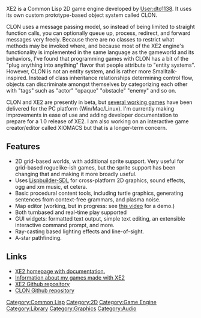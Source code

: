 XE2 is a Common Lisp 2D game engine developed by [[User:dto1138]]. It
uses its own custom prototype-based object system called CLON.

CLON uses a message passing model, so instead of being limited to
straight function calls, you can optionally queue up, process,
redirect, and forward messages very freely. Because there are no
classes to restrict what methods may be invoked where, and because
most of the XE2 engine's functionality is implemented in the same
language as the gameworld and its behaviors, I've found that
programming games with CLON has a bit of the "plug anything into
anything" flavor that people attribute to "entity systems". However,
CLON is not an entity system, and is rather more Smalltalk-inspired.
Instead of class inheritance relationships determining control flow,
objects can discriminate amongst themselves by categorizing each other
with "tags" such as "actor" "opaque" "obstacle" "enemy" and so on.

CLON and XE2 are presently in beta, but
[http://dto.github.com/notebook/games.html several working games] have
been delivered for the PC platform (Win/Mac/Linux). I'm currently
making improvements in ease of use and adding developer documentation
to prepare for a 1.0 release of XE2. I am also working on an
interactive game creator/editor called XIOMACS but that is a
longer-term concern.

== Features ==

* 2D grid-based worlds, with additional sprite support. Very useful for grid-based roguelike-ish games, but the sprite support has been changing that and making it more broadly useful.
* Uses [[Lispbuilder-SDL]] for cross-platform 2D graphics, sound effects, ogg and xm music, et cetera.
* Basic procedural content tools, including turtle graphics, generating sentences from context-free grammars, and plasma noise.
* Map editor (working, but in progress: see [http://www.youtube.com/watch?vE5KmZxQxiJ0 this video] for a demo.)
* Both turnbased and real-time play supported
* GUI widgets: formatted text output, simple text editing, an extensible interactive command prompt, and more.
* Ray-casting based lighting effects and line-of-sight.
* A-star pathfinding.

== Links ==

* [http://dto.github.com/notebook/xe2.html XE2 homepage with documentation.]
* [http://dto.github.com/notebook/games.html Information about my games made with XE2]
* [http://github.com/dto/xe2 XE2 Github repository]
* [http://github.com/dto/clon CLON Github repository]

[[Category:Common Lisp]]
[[Category:2D]]
[[Category:Game Engine]]
[[Category:Library]]
[[Category:Graphics]]
[[Category:Audio]]
